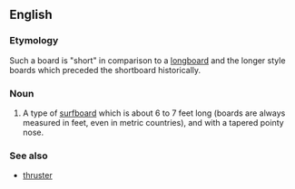 {{wikipedia}}
==English==
===Etymology===
Such a board is "short" in comparison to a [[longboard]] and the longer style boards which preceded the shortboard historically.
===Noun===
{{en-noun}}
# {{context|surfing}} A type of [[surfboard]] which is about 6 to 7 feet long (boards are always measured in feet, even in metric countries), and with a tapered pointy nose.
===See also===
*[[thruster]]